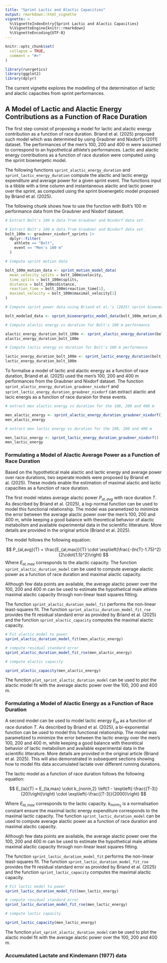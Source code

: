 ```yaml
---
title: "Sprint Lactic and Alactic Capacities"
output: rmarkdown::html_vignette
vignette: >
  %\VignetteIndexEntry{Sprint Lactic and Alactic Capacities}
  %\VignetteEngine{knitr::rmarkdown}
  %\VignetteEncoding{UTF-8}
---
```


```r
knitr::opts_chunk$set(
  collapse = TRUE,
  comment = "#>"
)
```

```r
library(runrgetics)
library(ggplot2)
library(dplyr)
```

The current vignette explores the modelling of the determination of lactic and alactic capacities from sprint performances. 

## A Model of Lactic and Alactic Energy Contributions as a Function of Race Duration

The first step consist of proposing a model for lactic and alactic energy contribution as a function of race duration. Briand et al. (2025) proposed such model which was determined by using Graubner and Nixdorf's (2011) dataset. The performances of the men's 100, 200 and 400 m were assumed to correspond to an hypothetical athlete's performances. Lactic and alactic energy contributions as a function of race duration were computed using the sprint bioenergetic model. 

The following functions `sprint_alactic_energy_duration` and `sprint_lactic_energy_duration` compute the alactic and lactic energy expenditure and average power for a given sprint event. The functions input is a tibble with a time column and instantaneous alactic and lactic power over the sprint, as computed using the sprint bioenergetic model proposed by Briand et al. (2025). 

The following chunk shows how to use the function with Bolt's 100 m performance data from the Graubner and Nixdorf dataset.

```r
# Extract Bolt's 100 m data from Graubner and Nixdorf data set.

# Extract Bolt's 100 m data from Graubner and Nixdorf data set.
bolt_100m <- graubner_nixdorf_sprints |>
  dplyr::filter(
    athlete == "Bolt",
    event == "Men's 100 m"
  )

# Compute sprint motion data

bolt_100m_motion_data <- sprint_motion_model_data(
  mean_velocity_splits = bolt_100m$velocity,
  time_splits = bolt_100m$splits,
  distance = bolt_100m$distance,
  reaction_time = bolt_100m$reaction_time[1],
  maximal_velocity = bolt_100m$maximal_velocity[1]
)

# Compute sprint power data using Briand et al.'s (2025) sprint bioenergetic model

bolt_modeled_data <- sprint_bioenergetic_model_data(bolt_100m_motion_data)

# Compute alactic energy vs duration for Bolt's 100 m performance

alactic_energy_duration_bolt_100m <- sprint_alactic_energy_duration(bolt_modeled_data)
alactic_energy_duration_bolt_100m

# Compute lactic energy vs duration for Bolt's 100 m performance

lactic_energy_duration_bolt_100m <- sprint_lactic_energy_duration(bolt_modeled_data)
lactic_energy_duration_bolt_100m


```

To formalise a model of lactic and alactic energy as a function of race duration, Briand et al. (2025) used the men's 100, 200 and 400 m performances from the Graubner and Nixdorf dataset. The function `sprint_alactic_energy_duration_graubner_nixdorf` and `sprint_lactic_energy_duration_graubner_nixdorf` can extract alactic and lacic energis as a function of race duraion for these events. 

```r
# extract men alactic energy vs duration for the 100, 200 and 400 m

men_alactic_energy <- sprint_alactic_energy_duration_graubner_nixdorf()
men_alactic_energy

# extract men lactic energy vs duration for the 100, 200 and 400 m 

men_lactic_energy <- sprint_lactic_energy_duration_graubner_nixdorf()
men_lactic_energy


```

### Formulating a Model of Alactic Average Power as a Function of Race Duration

Based on the hypothetical male alactic and lactic energy and average power over race durations, two seperate models were proposed by Briand et al. (2025). These models enable the estimation of maximal alactic and lactic capacities as a function of race duration. 

The first model relates average alactic power $P_{al,avg}$ with race duration $T$. As described by Briand et al. (2025), a log-normal function can be used to model this functional relationship. The model was parametized to minimize the error between the average alactic power over the men's 100, 200 and 400 m, while keeping a good balance with theoretical behavior of alactic metabolism and available experimental data in the scientific litterature. More details are provided in the original article (Briand et al. 2025). 

The model follows the following equation: 

$$
P_{al,avg}(T) =  \frac{E_{al,max}}{T} \cdot \exp\left(\frac{-(ln(T)-1.75)^2}{2\cdot(1.5)^2}\right)
$$
Where $E_{al,max}$ corresponds to the alactic capacity. The function `sprint_alactic_duration_model` can be used to compute average alactic power as a function of race duration and maximal alactic capacity.

Although few data points are available, the average alactic power over the 100, 200 and 400 m can be used to estimate the hypothetical male athlete maximal alactic capacity through non-linear least squares fitting. 

The function `sprint_alactic_duration_model_fit` performs the non-linear least-squares fit. The function `sprint_alactic_duration_model_fit_rse` provides the fit residual standard error as provided by Briand et al. (2025) and the function `sprint_alactic_capacity` computes the maximal alactic capacity. 

```r

# Fit alactic model to power
sprint_alactic_duration_model_fit(men_alactic_energy)

# compute residual standard error
sprint_alactic_duration_model_fit_rse(men_alactic_energy)

# compute alactic capacity

sprint_alactic_capacity(men_alactic_energy)


```

The function `plot_sprint_alactic_duration_model` can be used to plot the alactic model fit with the average alactic power over the 100, 200 and 400 m.


### Formulating a Model of Alactic Energy as a Function of Race Duration

A second model can be used to model lactic energy $E_{la}$ as a function of race duration $T$. As described by Briand et al. (2025), a bi-exponential function can be used to model this functional relationship. The model was parametized to minimize the error between the lactic energy over the men's 100, 200 and 400 m, while keeping a good balance with theoretical behavior of lactic metabolism and available experimental data in the scientific litterature. More details are provided in the original article (Briand et al. 2025). This will also demonstrated in subsequent sections showing how to model fits data accumulated lactate over different running durations.

The lactic model as a function of race duration follows the following equation: 

$$
E_{la}(T) = E_{la,max} \cdot k_{norm,2} \left(1 - \exp\left(-\frac{(T-3)}{20}\right)\right) \cdot \exp\left(-\frac{(T-3)}{2000}\right)
$$

Where $E_{la,max}$ corresponds to the lactic capacity. $k_{norm_2}$ is a normalisation constant ensure the maximal lactic energy expenditure corresponds to the maximal lactic capacity. The function `sprint_lactic_duration_model` can be used to compute average alactic power as a function of race duration and maximal alactic capacity.

Although few data points are available, the average alactic power over the 100, 200 and 400 m can be used to estimate the hypothetical male athlete maximal alactic capacity through non-linear least squares fitting. 

The function `sprint_lactic_duration_model_fit` performs the non-linear least-squares fit. The function `sprint_lactic_duration_model_fit_rse` provides the fit residual standard error as provided by Briand et al. (2025) and the function `sprint_lactic_capacity` computes the maximal alactic capacity. 


```r

# Fit lactic model to power
sprint_lactic_duration_model_fit(men_lactic_energy)

# compute residual standard error
sprint_lactic_duration_model_fit_rse(men_lactic_energy)

# compute lactic capacity

sprint_lactic_capacity(men_lactic_energy)

```

The function `plot_sprint_alactic_duration_model` can be used to plot the alactic model fit with the average alactic power over the 100, 200 and 400 m.


### Accumulated Lactate and Kindemann (1977) data


